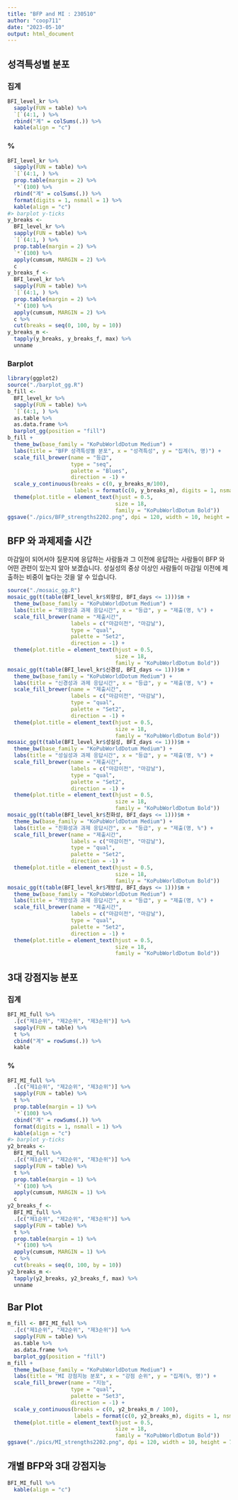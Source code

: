 ```yaml
---
title: "BFP and MI : 230510"
author: "coop711"
date: "2023-05-10"
output: html_document
---
```



<!--
### Data Reading

`join()`을 사용하기 위하여 `dplyr` 패키지는 사전에 등록

```r
library(knitr)
library(pander)
library(dplyr)
library(magrittr)
library(extrafont)
panderOptions("table.split.table", Inf)
```
필수 자료 읽어들이기

```r
load("./BFI_MI_report_230510.RData")
```
-->

## 성격특성별 분포

### 집계

```r
BFI_level_kr %>%
  sapply(FUN = table) %>%
  `[`(4:1, ) %>%
  rbind("계" = colSums(.)) %>%
  kable(align = "c")
```

### %

```r
BFI_level_kr %>%
  sapply(FUN = table) %>%
  `[`(4:1, ) %>%
  prop.table(margin = 2) %>%
  `*`(100) %>%
  rbind("계" = colSums(.)) %>%
  format(digits = 1, nsmall = 1) %>%
  kable(align = "c")
#> barplot y-ticks
y_breaks <- 
  BFI_level_kr %>%
  sapply(FUN = table) %>%
  `[`(4:1, ) %>%
  prop.table(margin = 2) %>%
  `*`(100) %>%
  apply(cumsum, MARGIN = 2) %>%
  c  
y_breaks_f <- 
  BFI_level_kr %>%
  sapply(FUN = table) %>%
  `[`(4:1, ) %>%
  prop.table(margin = 2) %>%
  `*`(100) %>%
  apply(cumsum, MARGIN = 2) %>%
  c %>%
  cut(breaks = seq(0, 100, by = 10)) 
y_breaks_m <- 
  tapply(y_breaks, y_breaks_f, max) %>%
  unname
```

### Barplot

```r
library(ggplot2)
source("./barplot_gg.R")
b_fill <-
  BFI_level_kr %>%
  sapply(FUN = table) %>%
  `[`(4:1, ) %>% 
  as.table %>%
  as.data.frame %>%
  barplot_gg(position = "fill")
b_fill + 
  theme_bw(base_family = "KoPubWorldDotum Medium") +
  labs(title = "BFP 성격특성별 분포", x = "성격특성", y = "집계(%, 명)") +
  scale_fill_brewer(name = "등급", 
                    type = "seq", 
                    palette = "Blues", 
                    direction = -1) +
  scale_y_continuous(breaks = c(0, y_breaks_m/100),
                     labels = format(c(0, y_breaks_m), digits = 1, nsmall = 1)) +
  theme(plot.title = element_text(hjust = 0.5, 
                                  size = 18, 
                                  family = "KoPubWorldDotum Bold"))
ggsave("./pics/BFP_strengths2202.png", dpi = 120, width = 10, height = 7.5, units = "in")
```


## BFP 와 과제제출 시간 

마감일이 되어서야 질문지에 응답하는 사람들과 그 이전에 응답하는 사람들이 BFP 와 어떤 관련이 있는지 알아 보겠습니다. 성실성의 중상 이상인 사람들이 마감일 이전에 제출하는 비중이 높다는 것을 알 수 있습니다. 

```r
source("./mosaic_gg.R")
mosaic_gg(t(table(BFI_level_kr$외향성, BFI_days <= 1)))$m +
  theme_bw(base_family = "KoPubWorldDotum Medium") +
  labs(title = "외향성과 과제 응답시간", x = "등급", y = "제출(명, %") +
  scale_fill_brewer(name = "제출시간",
                    labels = c("마감이전", "마감날"),
                    type = "qual", 
                    palette = "Set2", 
                    direction = -1) +
  theme(plot.title = element_text(hjust = 0.5, 
                                  size = 18, 
                                  family = "KoPubWorldDotum Bold"))
mosaic_gg(t(table(BFI_level_kr$신경성, BFI_days <= 1)))$m +
  theme_bw(base_family = "KoPubWorldDotum Medium") +
  labs(title = "신경성과 과제 응답시간", x = "등급", y = "제출(명, %") +
  scale_fill_brewer(name = "제출시간",
                    labels = c("마감이전", "마감날"),
                    type = "qual", 
                    palette = "Set2", 
                    direction = -1) +
  theme(plot.title = element_text(hjust = 0.5, 
                                  size = 18, 
                                  family = "KoPubWorldDotum Bold"))
mosaic_gg(t(table(BFI_level_kr$성실성, BFI_days <= 1)))$m +
  theme_bw(base_family = "KoPubWorldDotum Medium") +
  labs(title = "성실성과 과제 응답시간", x = "등급", y = "제출(명, %") +
  scale_fill_brewer(name = "제출시간",
                    labels = c("마감이전", "마감날"),
                    type = "qual", 
                    palette = "Set2", 
                    direction = -1) +
  theme(plot.title = element_text(hjust = 0.5, 
                                  size = 18, 
                                  family = "KoPubWorldDotum Bold"))
mosaic_gg(t(table(BFI_level_kr$친화성, BFI_days <= 1)))$m +
  theme_bw(base_family = "KoPubWorldDotum Medium") +
  labs(title = "친화성과 과제 응답시간", x = "등급", y = "제출(명, %") +
  scale_fill_brewer(name = "제출시간",
                    labels = c("마감이전", "마감날"),
                    type = "qual", 
                    palette = "Set2", 
                    direction = -1) +
  theme(plot.title = element_text(hjust = 0.5, 
                                  size = 18, 
                                  family = "KoPubWorldDotum Bold"))
mosaic_gg(t(table(BFI_level_kr$개방성, BFI_days <= 1)))$m +
  theme_bw(base_family = "KoPubWorldDotum Medium") +
  labs(title = "개방성과 과제 응답시간", x = "등급", y = "제출(명, %") +
  scale_fill_brewer(name = "제출시간",
                    labels = c("마감이전", "마감날"),
                    type = "qual", 
                    palette = "Set2", 
                    direction = -1) +
  theme(plot.title = element_text(hjust = 0.5, 
                                  size = 18, 
                                  family = "KoPubWorldDotum Bold"))
```


## 3대 강점지능 분포

### 집계

```r
BFI_MI_full %>%
  .[c("제1순위", "제2순위", "제3순위")] %>%
  sapply(FUN = table) %>%
  t %>%
  cbind("계" = rowSums(.)) %>%
  kable
```

### % 

```r
BFI_MI_full %>%
  .[c("제1순위", "제2순위", "제3순위")] %>%
  sapply(FUN = table) %>%
  t %>%
  prop.table(margin = 1) %>%
  `*`(100) %>%
  cbind("계" = rowSums(.)) %>%
  format(digits = 1, nsmall = 1) %>%
  kable(align = "c")
#> barplot y-ticks
y2_breaks <- 
  BFI_MI_full %>%
  .[c("제1순위", "제2순위", "제3순위")] %>%
  sapply(FUN = table) %>%
  t %>%
  prop.table(margin = 1) %>%
  `*`(100) %>%
  apply(cumsum, MARGIN = 1) %>%
  c  
y2_breaks_f <- 
  BFI_MI_full %>%
  .[c("제1순위", "제2순위", "제3순위")] %>%
  sapply(FUN = table) %>%
  t %>%
  prop.table(margin = 1) %>%
  `*`(100) %>%
  apply(cumsum, MARGIN = 1) %>%
  c %>%
  cut(breaks = seq(0, 100, by = 10)) 
y2_breaks_m <- 
  tapply(y2_breaks, y2_breaks_f, max) %>%
  unname
```

## Bar Plot

```r
m_fill <- BFI_MI_full %>%
  .[c("제1순위", "제2순위", "제3순위")] %>%
  sapply(FUN = table) %>%
  as.table %>%
  as.data.frame %>%
  barplot_gg(position = "fill")
m_fill + 
  theme_bw(base_family = "KoPubWorldDotum Medium") +
  labs(title = "MI 강점지능 분포", x = "강점 순위", y = "집계(%, 명)") +
  scale_fill_brewer(name = "지능", 
                    type = "qual", 
                    palette = "Set3", 
                    direction = -1) +
  scale_y_continuous(breaks = c(0, y2_breaks_m / 100),
                     labels = format(c(0, y2_breaks_m), digits = 1, nsmall = 1)) +
  theme(plot.title = element_text(hjust = 0.5, 
                                  size = 18, 
                                  family = "KoPubWorldDotum Bold"))
ggsave("./pics/MI_strengths2202.png", dpi = 120, width = 10, height = 7.5, units = "in")
```

## 개별 BFP와 3대 강점지능

```r
BFI_MI_full %>%
  kable(align = "c")
```
